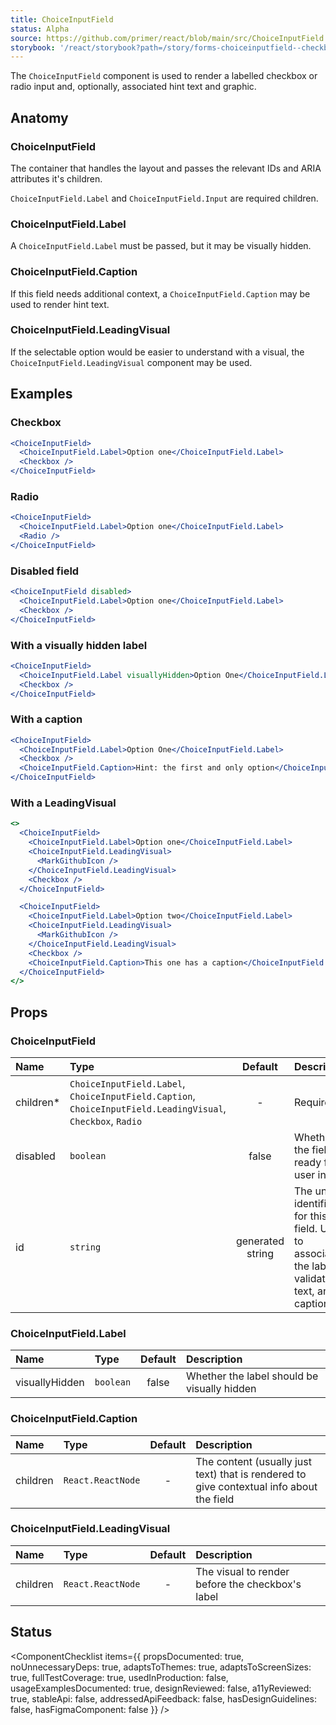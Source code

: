 ```yaml
---
title: ChoiceInputField
status: Alpha
source: https://github.com/primer/react/blob/main/src/ChoiceInputField.tsx
storybook: '/react/storybook?path=/story/forms-choiceinputfield--checkbox-input-field'
---
```


<!--
TODO: add `validationStatus` examples when we have the validation styling done
-->


The `ChoiceInputField` component is used to render a labelled checkbox or radio input and, optionally, associated hint text and graphic.

## Anatomy

### ChoiceInputField

The container that handles the layout and passes the relevant IDs and ARIA attributes it's children.

`ChoiceInputField.Label` and `ChoiceInputField.Input` are required children.

### ChoiceInputField.Label

A `ChoiceInputField.Label` must be passed, but it may be visually hidden.

### ChoiceInputField.Caption

If this field needs additional context, a `ChoiceInputField.Caption` may be used to render hint text.

### ChoiceInputField.LeadingVisual

If the selectable option would be easier to understand with a visual, the `ChoiceInputField.LeadingVisual` component may be used.

## Examples

### Checkbox

```jsx live
<ChoiceInputField>
  <ChoiceInputField.Label>Option one</ChoiceInputField.Label>
  <Checkbox />
</ChoiceInputField>
```

### Radio

```jsx live
<ChoiceInputField>
  <ChoiceInputField.Label>Option one</ChoiceInputField.Label>
  <Radio />
</ChoiceInputField>
```

### Disabled field

```jsx live
<ChoiceInputField disabled>
  <ChoiceInputField.Label>Option one</ChoiceInputField.Label>
  <Checkbox />
</ChoiceInputField>
```

### With a visually hidden label

```jsx live
<ChoiceInputField>
  <ChoiceInputField.Label visuallyHidden>Option One</ChoiceInputField.Label>
  <Checkbox />
</ChoiceInputField>
```

### With a caption

```jsx live
<ChoiceInputField>
  <ChoiceInputField.Label>Option One</ChoiceInputField.Label>
  <Checkbox />
  <ChoiceInputField.Caption>Hint: the first and only option</ChoiceInputField.Caption>
</ChoiceInputField>
```

### With a LeadingVisual

```jsx live
<>
  <ChoiceInputField>
    <ChoiceInputField.Label>Option one</ChoiceInputField.Label>
    <ChoiceInputField.LeadingVisual>
      <MarkGithubIcon />
    </ChoiceInputField.LeadingVisual>
    <Checkbox />
  </ChoiceInputField>

  <ChoiceInputField>
    <ChoiceInputField.Label>Option two</ChoiceInputField.Label>
    <ChoiceInputField.LeadingVisual>
      <MarkGithubIcon />
    </ChoiceInputField.LeadingVisual>
    <Checkbox />
    <ChoiceInputField.Caption>This one has a caption</ChoiceInputField.Caption>
  </ChoiceInputField>
</>
```

## Props

### ChoiceInputField

| Name       | Type                                                                                                        |     Default      | Description                                                                                          |
| :--------- | :---------------------------------------------------------------------------------------------------------- | :--------------: | :--------------------------------------------------------------------------------------------------- |
| children\* | `ChoiceInputField.Label`, `ChoiceInputField.Caption`, `ChoiceInputField.LeadingVisual`, `Checkbox`, `Radio` |        -         | Required                                                                                             |
| disabled   | `boolean`                                                                                                   |      false       | Whether the field is ready for user input                                                            |
| id         | `string`                                                                                                    | generated string | The unique identifier for this field. Used to associate the label, validation text, and caption text |

### ChoiceInputField.Label

| Name           | Type      | Default | Description                                 |
| :------------- | :-------- | :-----: | :------------------------------------------ |
| visuallyHidden | `boolean` |  false  | Whether the label should be visually hidden |

### ChoiceInputField.Caption

| Name     | Type              | Default | Description                                                                              |
| :------- | :---------------- | :-----: | :--------------------------------------------------------------------------------------- |
| children | `React.ReactNode` |    -    | The content (usually just text) that is rendered to give contextual info about the field |

### ChoiceInputField.LeadingVisual

| Name     | Type              | Default | Description                                      |
| :------- | :---------------- | :-----: | :----------------------------------------------- |
| children | `React.ReactNode` |    -    | The visual to render before the checkbox's label |

## Status

<ComponentChecklist
  items={{
    propsDocumented: true,
    noUnnecessaryDeps: true,
    adaptsToThemes: true,
    adaptsToScreenSizes: true,
    fullTestCoverage: true,
    usedInProduction: false,
    usageExamplesDocumented: true,
    designReviewed: false,
    a11yReviewed: true,
    stableApi: false,
    addressedApiFeedback: false,
    hasDesignGuidelines: false,
    hasFigmaComponent: false
  }}
/>
